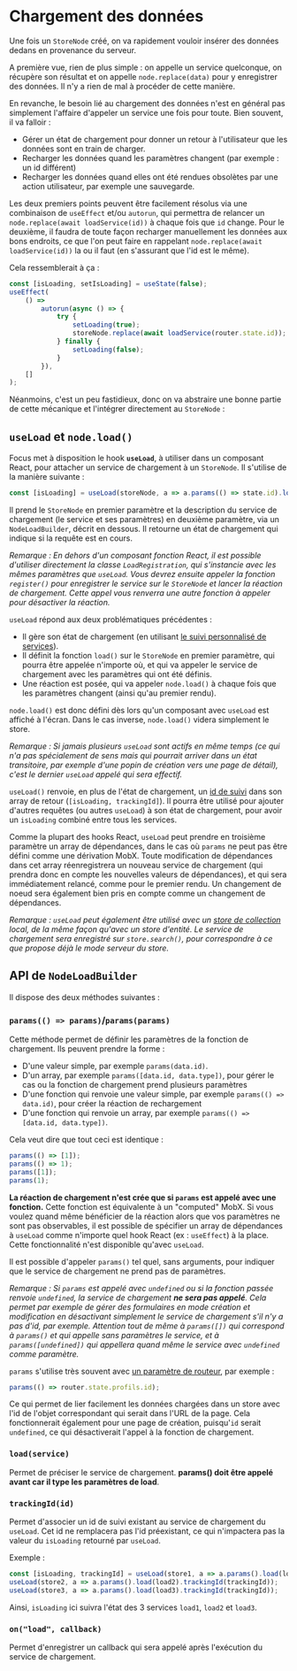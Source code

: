 
<Meta title="Modèle métier/Chargement des données" />

# Chargement des données

Une fois un `StoreNode` créé, on va rapidement vouloir insérer des données dedans en provenance du serveur.

A première vue, rien de plus simple : on appelle un service quelconque, on récupère son résultat et on appelle `node.replace(data)` pour y enregistrer des données. Il n'y a rien de mal à procéder de cette manière.

En revanche, le besoin lié au chargement des données n'est en général pas simplement l'affaire d'appeler un service une fois pour toute. Bien souvent, il va falloir :

- Gérer un état de chargement pour donner un retour à l'utilisateur que les données sont en train de charger.
- Recharger les données quand les paramètres changent (par exemple : un id différent)
- Recharger les données quand elles ont été rendues obsolètes par une action utilisateur, par exemple une sauvegarde.

Les deux premiers points peuvent être facilement résolus via une combinaison de `useEffect` et/ou `autorun`, qui permettra de relancer un `node.replace(await loadService(id))` à chaque fois que `id` change. Pour le deuxième, il faudra de toute façon recharger manuellement les données aux bons endroits, ce que l'on peut faire en rappelant `node.replace(await loadService(id))` la ou il faut (en s'assurant que l'id est le même).

Cela ressemblerait à ça :

```ts
const [isLoading, setIsLoading] = useState(false);
useEffect(
    () =>
        autorun(async () => {
            try {
                setLoading(true);
                storeNode.replace(await loadService(router.state.id));
            } finally {
                setLoading(false);
            }
        }),
    []
);
```

Néanmoins, c'est un peu fastidieux, donc on va abstraire une bonne partie de cette mécanique et l'intégrer directement au `StoreNode` :

## `useLoad` et `node.load()`

Focus met à disposition le hook **`useLoad`**, à utiliser dans un composant React, pour attacher un service de chargement à un `StoreNode`. Il s'utilise de la manière suivante :

```ts
const [isLoading] = useLoad(storeNode, a => a.params(() => state.id).load(loadService));
```

Il prend le `StoreNode` en premier paramètre et la description du service de chargement (le service et ses paramètres) en deuxième paramètre, via un `NodeLoadBuilder`, décrit en dessous. Il retourne un état de chargement qui indique si la requête est en cours.

_Remarque : En dehors d'un composant fonction React, il est possible d'utiliser directement la classe `LoadRegistration`, qui s'instancie avec les mêmes paramètres que `useLoad`. Vous devrez ensuite appeler la fonction `register()` pour enregistrer le service sur le `StoreNode` et lancer la réaction de chargement. Cette appel vous renverra une autre fonction à appeler pour désactiver la réaction._

`useLoad` répond aux deux problématiques précédentes :

- Il gère son état de chargement (en utilisant [le suivi personnalisé de services](/docs/les-bases-gestion-des-requêtes--docs#suivi-personnalisé-de-services)).
- Il définit la fonction `load()` sur le `StoreNode` en premier paramètre, qui pourra être appelée n'importe où, et qui va appeler le service de chargement avec les paramètres qui ont été définis.
- Une réaction est posée, qui va appeler `node.load()` à chaque fois que les paramètres changent (ainsi qu'au premier rendu).

`node.load()` est donc défini dès lors qu'un composant avec `useLoad` est affiché à l'écran. Dans le cas inverse, `node.load()` videra simplement le store.

_Remarque : Si jamais plusieurs `useLoad` sont actifs en même temps (ce qui n'a pas spécialement de sens mais qui pourrait arriver dans un état transitoire, par exemple d'une popin de création vers une page de détail), c'est le dernier `useLoad` appelé qui sera effectif._

`useLoad()` renvoie, en plus de l'état de chargement, un [id de suivi](/docs/les-bases-gestion-des-requêtes--docs#suivi-personnalisé-de-services) dans son array de retour (`[isLoading, trackingId]`). Il pourra être utilisé pour ajouter d'autres requêtes (ou autres `useLoad`) à son état de chargement, pour avoir un `isLoading` combiné entre tous les services.

Comme la plupart des hooks React, `useLoad` peut prendre en troisième paramètre un array de dépendances, dans le cas où `params` ne peut pas être défini comme une dérivation MobX. Toute modification de dépendances dans cet array réenregistrera un nouveau service de chargement (qui prendra donc en compte les nouvelles valeurs de dépendances), et qui sera immédiatement relancé, comme pour le premier rendu. Un changement de noeud sera également bien pris en compte comme un changement de dépendances.

_Remarque : `useLoad` peut également être utilisé avec un [store de collection](/docs/listes-store-de-collection--docs) local, de la même façon qu'avec un store d'entité. Le service de chargement sera enregistré sur `store.search()`, pour correspondre à ce que propose déjà le mode serveur du store._

## API de `NodeLoadBuilder`

Il dispose des deux méthodes suivantes :

### `params(() => params)`/`params(params)`

Cette méthode permet de définir les paramètres de la fonction de chargement. Ils peuvent prendre la forme :

- D'une valeur simple, par exemple `params(data.id)`.
- D'un array, par exemple `params([data.id, data.type])`, pour gérer le cas ou la fonction de chargement prend plusieurs paramètres
- D'une fonction qui renvoie une valeur simple, par exemple `params(() => data.id)`, pour créer la réaction de rechargement
- D'une fonction qui renvoie un array, par exemple `params(() => [data.id, data.type])`.

Cela veut dire que tout ceci est identique :

```ts
params(() => [1]);
params(() => 1);
params([1]);
params(1);
```

**La réaction de chargement n'est crée que si `params` est appelé avec une fonction.** Cette fonction est équivalente à un "computed" MobX. Si vous voulez quand même bénéficier de la réaction alors que vos paramètres ne sont pas observables, il est possible de spécifier un array de dépendances à `useLoad` comme n'importe quel hook React (ex : `useEffect`) à la place. Cette fonctionnalité n'est disponible qu'avec `useLoad`.

Il est possible d'appeler `params()` tel quel, sans arguments, pour indiquer que le service de chargement ne prend pas de paramètres.

_Remarque : Si `params` est appelé avec `undefined` ou si la fonction passée renvoie `undefined`, la service de chargement **ne sera pas appelé**. Cela permet par exemple de gérer des formulaires en mode création et modification en désactivant simplement le service de chargement s'il n'y a pas d'id, par exemple. Attention tout de même à `params([])` qui correspond à `params()` et qui appelle sans paramètres le service, et à `params([undefined])` qui appellera quand même le service avec `undefined` comme paramètre._

`params` s'utilise très souvent avec [un paramètre de routeur](/docs/routage-api-du-router--docs#state), par exemple :

```ts
params(() => router.state.profils.id);
```

Ce qui permet de lier facilement les données chargées dans un store avec l'id de l'objet correspondant qui serait dans l'URL de la page. Cela fonctionnerait également pour une page de création, puisqu'`id` serait `undefined`, ce qui désactiverait l'appel à la fonction de chargement.

### `load(service)`

Permet de préciser le service de chargement. **params() doit être appelé avant car il type les paramètres de load**.

### `trackingId(id)`

Permet d'associer un id de suivi existant au service de chargement du `useLoad`. Cet id ne remplacera pas l'id préexistant, ce qui n'impactera pas la valeur du `isLoading` retourné par `useLoad`.

Exemple :

```ts
const [isLoading, trackingId] = useLoad(store1, a => a.params().load(load1));
useLoad(store2, a => a.params().load(load2).trackingId(trackingId));
useLoad(store3, a => a.params().load(load3).trackingId(trackingId));
```

Ainsi, `isLoading` ici suivra l'état des 3 services `load1`, `load2` et `load3`.

### `on("load", callback)`

Permet d'enregistrer un callback qui sera appelé après l'exécution du service de chargement.
